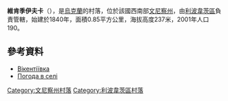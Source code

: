 {{coord|49|14|53|N|29|5|35|E|scale:30000|display=title}}

'''維肯季伊夫卡'''（{{lang-uk|Вікентіївка}}），是[[烏克蘭|烏克蘭]]的村落，位於該國西南部[[文尼察州|文尼察州]]，由[[利波韋茨區|利波韋茨區]]負責管轄，始建於1840年，面積0.85平方公里，海拔高度237米，2001年人口190。

==參考資料==
* [http://w1.c1.rada.gov.ua/pls/z7502/A005?rdat1=24.10.2012&rf7571=2192 Вікентіївка]{{dead link|date=2018年4月 |bot=InternetArchiveBot |fix-attempted=yes }}
* [http://weather.in.ua/ua/vinnickaja/3900 Погода в селі ] {{Wayback|url=http://weather.in.ua/ua/vinnickaja/3900 |date=20111220135819 }}

[[Category:文尼察州村落|Category:文尼察州村落]]
[[Category:利波韋茨區村落|Category:利波韋茨區村落]]


{{Vinnytsia-geo-stub}}